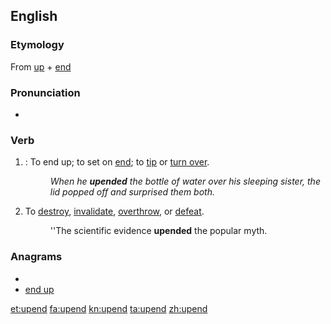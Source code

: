 ==English==

===Etymology===
From [[up]] + [[end]]

===Pronunciation===
* {{audio|en-us-upend.ogg|Audio (US)}}
*: {{rhymes|ɛnd}}

===Verb===
{{en-verb}}

# {{transitive}}: To end up; to set on [[end]]; to [[tip]] or [[turn over]].
#: ''When he '''upended''' the bottle of water over his sleeping sister, the lid popped off and surprised them both.''
# To [[destroy]], [[invalidate]], [[overthrow]], or [[defeat]].
#: ''The scientific evidence '''upended''' the popular myth.

===Anagrams===
* {{alphagram|denpu}}
* [[end up#English|end up]]

[[et:upend]]
[[fa:upend]]
[[kn:upend]]
[[ta:upend]]
[[zh:upend]]